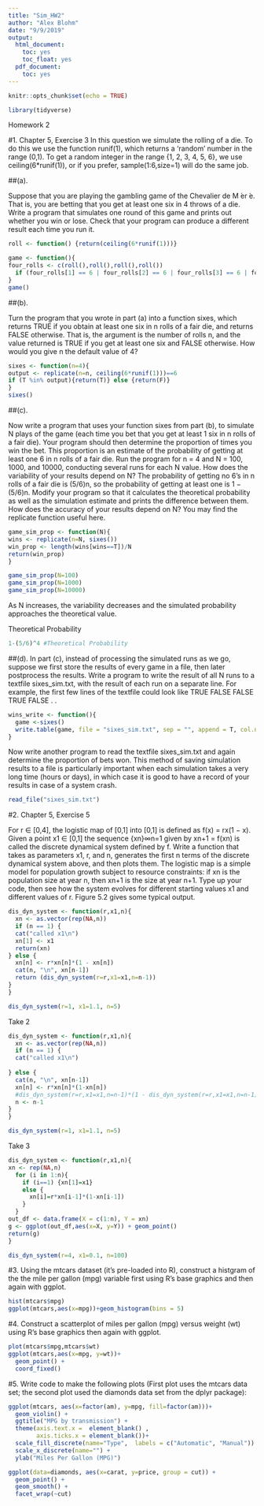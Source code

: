 ```yaml
---
title: "Sim_HW2"
author: "Alex Blohm"
date: "9/9/2019"
output:
  html_document:
    toc: yes
    toc_float: yes
  pdf_document:
    toc: yes
---
```


```r
knitr::opts_chunk$set(echo = TRUE)
```

```r
library(tidyverse)
```

Homework 2

#1. Chapter 5, Exercise 3
In this question we simulate the rolling of a die. To do this we use the function runif(1), which returns a ‘random’ number in the range (0,1). To get a random integer in the range {1, 2, 3, 4, 5, 6}, we use ceiling(6*runif(1)), or if you prefer, sample(1:6,size=1) will do the same job.

##(a). 

Suppose that you are playing the gambling game of the Chevalier de M ́er ́e. That is, you are betting that you get at least one six in 4 throws of a die. Write a program that simulates one round of this game and prints out whether you win or lose.
Check that your program can produce a different result each time you run it.

```r

roll <- function() {return(ceiling(6*runif(1)))}

game <- function(){
four_rolls <- c(roll(),roll(),roll(),roll())
  if (four_rolls[1] == 6 | four_rolls[2] == 6 | four_rolls[3] == 6 | four_rolls[4] == 6) print("You win") else print("you lose")
}
game()
```


##(b). 

Turn the program that you wrote in part (a) into a function sixes,
which returns TRUE if you obtain at least one six in n rolls of a fair die, and returns FALSE otherwise. That is, the argument is the number of rolls n, and the value returned is TRUE if you get at least one six and FALSE otherwise.
How would you give n the default value of 4?

```r

sixes <- function(n=4){
output <- replicate(n=n, ceiling(6*runif(1)))==6
if (T %in% output){return(T)} else {return(F)}
}
sixes()

```


##(c). 

Now write a program that uses your function sixes from part (b), to simulate N plays of the game (each time you bet that you get at least 1 six in n rolls of a fair die). Your program should then determine the proportion of times you win the bet. This proportion is an estimate of the probability of getting at least one 6 in n rolls of a fair die.
Run the program for n = 4 and N = 100, 1000, and 10000, conducting several runs for each N value. How does the variability of your results depend on N?
The probability of getting no 6’s in n rolls of a fair die is (5/6)n, so the probability of getting at least one is 1 − (5/6)n. Modify your program so that it calculates the theoretical probability as well as the simulation estimate and prints the difference between them. How does the accuracy of your results depend on N?
You may find the replicate function useful here.

```r

game_sim_prop <- function(N){
wins <- replicate(n=N, sixes())
win_prop <- length(wins[wins==T])/N
return(win_prop)
}

game_sim_prop(N=100)
game_sim_prop(N=1000)
game_sim_prop(N=10000)

```

As N increases, the variability decreases and the simulated probability approaches the theoretical value.

Theoretical Probability
```r
1-(5/6)^4 #Theoretical Probability
```


##(d). 
In part (c), instead of processing the simulated runs as we go, suppose we first store the results of every game in a file, then later postprocess the results.
Write a program to write the result of all N runs to a textfile sixes_sim.txt, with the result of each run on a separate line. For example, the first few lines of the textfile could look like
TRUE
       FALSE
       FALSE
       TRUE
       FALSE
       .
.
```r
wins_write <- function(){ 
  game <-sixes()
  write.table(game, file = "sixes_sim.txt", sep = "", append = T, col.names = F,row.names = T)
}


```

Now write another program to read the textfile sixes_sim.txt and again determine the proportion of bets won.
This method of saving simulation results to a file is particularly important when each simulation takes a very long time (hours or days), in which case it is good to have a record of your results in case of a system crash.

```r

read_file("sixes_sim.txt")

```


#2. Chapter 5, Exercise 5

For r ∈ [0,4], the logistic map of [0,1] into [0,1] is defined as f(x) =
rx(1 − x).
Given a point x1 ∈ [0,1] the sequence {xn}∞n=1 given by xn+1 = f(xn) is
called the discrete dynamical system defined by f.
Write a function that takes as parameters x1, r, and n, generates the first
n terms of the discrete dynamical system above, and then plots them.
The logistic map is a simple model for population growth subject to resource constraints: if xn is the population size at year n, then xn+1 is the size at year n+1. Type up your code, then see how the system evolves for different starting values x1 and different values of r.
Figure 5.2 gives some typical output.
```r

dis_dyn_system <- function(r,x1,n){
  xn <- as.vector(rep(NA,n))
  if (n == 1) {
  cat("called x1\n") 
  xn[1] <- x1
  return(xn)
} else {
  xn[n] <- r*xn[n]*(1 - xn[n])
  cat(n, "\n", xn[n-1])
  return (dis_dyn_system(r=r,x1=x1,n=n-1))
}
}

dis_dyn_system(r=1, x1=1.1, n=5)

```

Take 2
```r

dis_dyn_system <- function(r,x1,n){
  xn <- as.vector(rep(NA,n))
  if (n == 1) {
  cat("called x1\n") 
  
} else {
  cat(n, "\n", xn[n-1])
  xn[n] <- r*xn[n]*(1-xn[n])
  #dis_dyn_system(r=r,x1=x1,n=n-1)*(1 - dis_dyn_system(r=r,x1=x1,n=n-1))
  n <- n-1
}
}

dis_dyn_system(r=1, x1=1.1, n=5)

```

Take 3
```r
dis_dyn_system <- function(r,x1,n){
xn <- rep(NA,n)
  for (i in 1:n){
    if (i==1) {xn[1]=x1}
    else {
      xn[i]=r*xn[i-1]*(1-xn[i-1])
    }
  }
out_df <- data.frame(X = c(1:n), Y = xn)
g <- ggplot(out_df,aes(x=X, y=Y)) + geom_point()
return(g)
}

dis_dyn_system(r=4, x1=0.1, n=100)
```


#3. 
Using the mtcars dataset (it’s pre-loaded into R), construct a histgram of the the mile per gallon (mpg) variable first using R’s base graphics and then again with ggplot.
```r

hist(mtcars$mpg)
ggplot(mtcars,aes(x=mpg))+geom_histogram(bins = 5)

```


#4. 
Construct a scatterplot of miles per gallon (mpg) versus weight (wt) using R’s base graphics then again with ggplot.
```r

plot(mtcars$mpg,mtcars$wt)
ggplot(mtcars,aes(x=mpg, y=wt))+
  geom_point() +
  coord_fixed()
```


#5. 
Write code to make the following plots (First plot uses the mtcars data set; the second plot used the diamonds data set from the dplyr package):
```r
ggplot(mtcars, aes(x=factor(am), y=mpg, fill=factor(am)))+
  geom_violin() +
  ggtitle("MPG by transmission") +
  theme(axis.text.x =  element_blank() ,
        axis.ticks.x = element_blank())+
  scale_fill_discrete(name="Type",  labels = c("Automatic", "Manual")) +
  scale_x_discrete(name="") +
  ylab("Miles Per Gallon (MPG)")

```


```r
ggplot(data=diamonds, aes(x=carat, y=price, group = cut)) + 
  geom_point() +
  geom_smooth() +
  facet_wrap(~cut)

```











